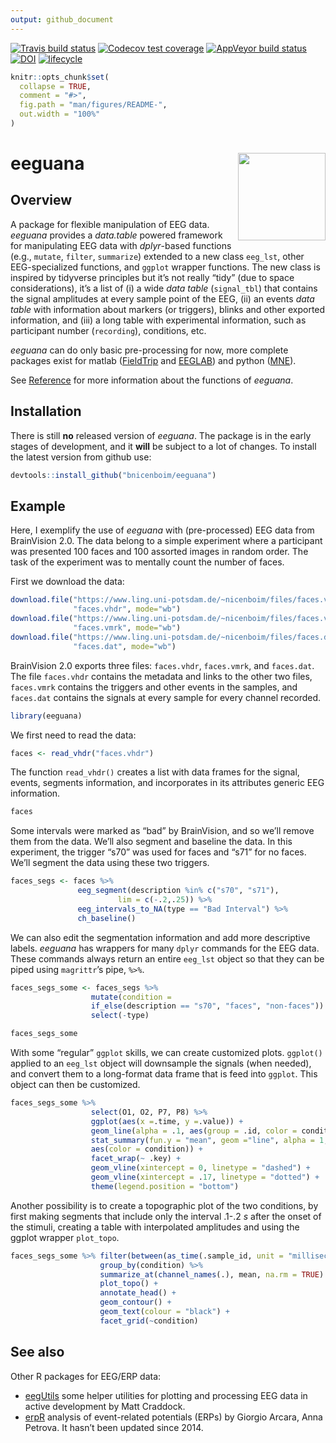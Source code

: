 ```yaml
---
output: github_document
---
```


[![Travis build status](https://travis-ci.org/bnicenboim/eeguana.svg?branch=master)](https://travis-ci.org/bnicenboim/eeguana) [![Codecov test coverage](https://codecov.io/gh/bnicenboim/eeguana/branch/master/graph/badge.svg)](https://codecov.io/gh/bnicenboim/eeguana?branch=master)  [![AppVeyor build status](https://ci.appveyor.com/api/projects/status/github/bnicenboim/eeguana?branch=master&svg=true)](https://ci.appveyor.com/project/bnicenboim/eeguana) [![DOI](https://zenodo.org/badge/153299577.svg)](https://zenodo.org/badge/latestdoi/153299577)   [![lifecycle](https://img.shields.io/badge/lifecycle-experimental-orange.svg)](https://www.tidyverse.org/lifecycle/#experimental)




```r
knitr::opts_chunk$set(
  collapse = TRUE,
  comment = "#>",
  fig.path = "man/figures/README-",
  out.width = "100%"
)
```

# eeguana <img src="man/figures/logo.png" align="right" height=140/>

## Overview

A package for flexible manipulation of EEG data. *eeguana* provides a *data.table* powered framework for manipulating EEG data with *dplyr*-based functions (e.g., `mutate`, `filter`, `summarize`) extended to a new class `eeg_lst`,  other EEG-specialized functions, and `ggplot` wrapper functions.  The new class is inspired by tidyverse principles but it's not really "tidy" (due to space considerations), it's a list of (i) a wide *data table* (`signal_tbl`) that contains the signal amplitudes at every sample point of the EEG,  (ii) an events *data table* with information about markers (or triggers), blinks and other exported information, and (iii) a long table with experimental information, such as participant number (`recording`), conditions, etc.  

*eeguana* can do only basic pre-processing for now, more complete packages exist for matlab ([FieldTrip](http://www.fieldtriptoolbox.org/) and [EEGLAB](https://sccn.ucsd.edu/eeglab/index.php)) and python ([MNE](https://martinos.org/mne/stable/index.html)).

See [Reference](https://bnicenboim.github.io/eeguana/reference/index.html) for more information about the functions of *eeguana*.


## Installation

There is still **no** released version of *eeguana*.  The package is in the early stages of development, and it **will** be subject to a lot of changes. To install the latest version from github use:


``` r
devtools::install_github("bnicenboim/eeguana")
```

## Example

Here, I exemplify the use of *eeguana* with (pre-processed) EEG data from BrainVision 2.0. The data belong to a simple experiment  where a participant was presented 100 faces and 100 assorted images in random order. The task of the experiment was to mentally count the number of faces.

First we download the data:

```r
download.file("https://www.ling.uni-potsdam.de/~nicenboim/files/faces.vhdr", 
              "faces.vhdr", mode="wb")
download.file("https://www.ling.uni-potsdam.de/~nicenboim/files/faces.vmrk", 
              "faces.vmrk", mode="wb")
download.file("https://www.ling.uni-potsdam.de/~nicenboim/files/faces.dat", 
              "faces.dat", mode="wb")
```

BrainVision 2.0 exports three files: `faces.vhdr`, `faces.vmrk`, and
`faces.dat`. The file `faces.vhdr` contains the metadata and links to the other
two files, `faces.vmrk` contains the triggers and other events in the samples,
and `faces.dat` contains the signals at every sample for every channel recorded.


```r
library(eeguana)
```

We first need to read the data:

```r
faces <- read_vhdr("faces.vhdr")
```

The function `read_vhdr()` creates a list with data frames for the signal, events,
segments information, and incorporates in its attributes generic EEG information.

```r
faces
```

Some intervals were marked as "bad" by BrainVision, and so we'll remove them
from the data. We'll also segment and baseline the data. In this experiment, the
trigger "s70" was used for faces and "s71" for no faces. We'll segment the data
using these two triggers.

```r
faces_segs <- faces %>% 
               eeg_segment(description %in% c("s70", "s71"), 
                        lim = c(-.2,.25)) %>%
               eeg_intervals_to_NA(type == "Bad Interval") %>% 
               ch_baseline()
```


We can also edit the segmentation information and add more descriptive labels.
*eeguana* has wrappers for many `dplyr` commands for the EEG data.  These commands always return an entire `eeg_lst` object so that they can be piped using `magrittr`'s pipe, `%>%`.

```r
faces_segs_some <- faces_segs %>%  
                  mutate(condition =
                  if_else(description == "s70", "faces", "non-faces")) %>% 
                  select(-type)

faces_segs_some
```

With some "regular" `ggplot` skills, we can create customized plots. `ggplot()` applied to an `eeg_lst` object will downsample the signals (when needed), and convert them to a long-format data frame that is feed into `ggplot`. This object can then be customized. 

```r
faces_segs_some %>% 
                  select(O1, O2, P7, P8) %>% 
                  ggplot(aes(x =.time, y =.value)) + 
                  geom_line(alpha = .1, aes(group = .id, color = condition)) + 
                  stat_summary(fun.y = "mean", geom ="line", alpha = 1, size = 1.5, 
                  aes(color = condition)) +
                  facet_wrap(~ .key) + 
                  geom_vline(xintercept = 0, linetype = "dashed") + 
                  geom_vline(xintercept = .17, linetype = "dotted") + 
                  theme(legend.position = "bottom") 
```



Another possibility is to create a topographic plot of the two conditions, by
first making segments that include only the interval .1-.2 *s* after the onset
of the stimuli, creating a table with interpolated amplitudes and using the ggplot wrapper `plot_topo`.

```r
faces_segs_some %>% filter(between(as_time(.sample_id, unit = "milliseconds"),100,200)) %>% 
                    group_by(condition) %>%
                    summarize_at(channel_names(.), mean, na.rm = TRUE) %>%
                    plot_topo() +
                    annotate_head() + 
                    geom_contour() +
                    geom_text(colour = "black") +
                    facet_grid(~condition)

```


## See also

Other R packages for EEG/ERP data:

* [eegUtils](https://github.com/craddm/eegUtils ) some helper utilities for plotting and processing EEG data in active development by Matt Craddock.
* [erpR](https://cran.r-project.org/web/packages/erpR/index.html)  analysis of event-related potentials (ERPs) by Giorgio Arcara, Anna Petrova. It hasn't been updated since 2014.

